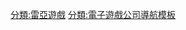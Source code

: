 {{Navbox
| name  = 雷亞遊戲
| title = [[雷亞遊戲]] Rayark Inc.
| state = {{{state|autocollapse}}}
| listclass = hlist
| image = 
| group1 = Cytus 系列
| list1  = 
* [[Cytus]]
** [[Cytus λ|λ]]
** [[Cytus Ω|Ω]]
** [[Cytus α|α]]
* [[Cytus II]]


| group2 = Deemo 系列
| list2  = 
* [[Deemo]]
** ～最終演奏～
** [[Deemo-Reborn-|-Reborn-]]
* [[Deemo II]]

| group3 = 其他遊戲
| list3 =
* [[Mandora]]
* [[聚爆]]
* [[VOEZ]]
* [[Sdorica 萬象物語]]
* [[MO：Astray|MO：Astray 細胞迷途]]
* Soul of Eden 伊甸之魂
* Chaos Academy 渾沌學院
* {{gray|蔓朵拉傳奇}}

}}<noinclude>

{{collapsible option}}
[[分類:雷亞遊戲]]
[[分類:電子遊戲公司導航模板]]

</noinclude>